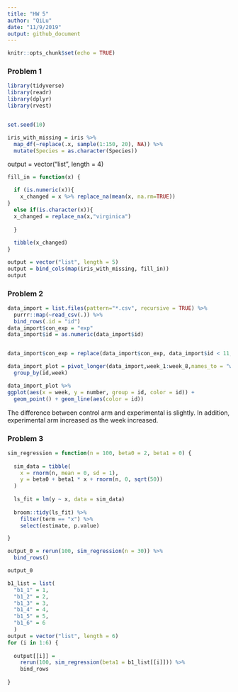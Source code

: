 ```yaml
---
title: "HW 5"
author: "QiLu"
date: "11/9/2019"
output: github_document
---
```


```r
knitr::opts_chunk$set(echo = TRUE)
```
### Problem 1

```r
library(tidyverse)
library(readr)
library(dplyr)
library(rvest)


set.seed(10)

iris_with_missing = iris %>% 
  map_df(~replace(.x, sample(1:150, 20), NA)) %>%
  mutate(Species = as.character(Species))

```

output = vector("list", length = 4)


```r
fill_in = function(x) {

  if (is.numeric(x)){
    x_changed = x %>% replace_na(mean(x, na.rm=TRUE))
}
  else if(is.character(x)){
  x_changed = replace_na(x,"virginica")
 
  }
  
  tibble(x_changed)
}
```




```r
output = vector("list", length = 5)
output = bind_cols(map(iris_with_missing, fill_in))
output

```
 
 
### Problem 2


```r
data_import = list.files(pattern="*.csv", recursive = TRUE) %>% 
  purrr::map(~read_csv(.)) %>% 
  bind_rows(.id = "id")
data_import$con_exp = "exp"
data_import$id = as.numeric(data_import$id)


data_import$con_exp = replace(data_import$con_exp, data_import$id < 11, "con")

data_import_plot = pivot_longer(data_import,week_1:week_8,names_to = "week", values_to = "number") %>% 
  group_by(id,week)

```

```r
data_import_plot %>% 
ggplot(aes(x = week, y = number, group = id, color = id)) +
  geom_point() + geom_line(aes(color = id))
```

The difference between control arm and experimental is slightly. In addition, experimental arm increased as the week increased.
  
  
### Problem 3

```r
sim_regression = function(n = 100, beta0 = 2, beta1 = 0) {
  
  sim_data = tibble(
    x = rnorm(n, mean = 0, sd = 1),
    y = beta0 + beta1 * x + rnorm(n, 0, sqrt(50))
  )
  
  ls_fit = lm(y ~ x, data = sim_data)
  
  broom::tidy(ls_fit) %>%
    filter(term == "x") %>%
    select(estimate, p.value)

}
```

```r
output_0 = rerun(100, sim_regression(n = 30)) %>% 
  bind_rows()

output_0
```

```r
b1_list = list(
  "b1_1" = 1,
  "b1_2" = 2,
  "b1_3" = 3,
  "b1_4" = 4,
  "b1_5" = 5,
  "b1_6" = 6
  )
output = vector("list", length = 6)
for (i in 1:6) {
  
  output[[i]] = 
    rerun(100, sim_regression(beta1 = b1_list[[i]])) %>% 
    bind_rows
  
}
```



